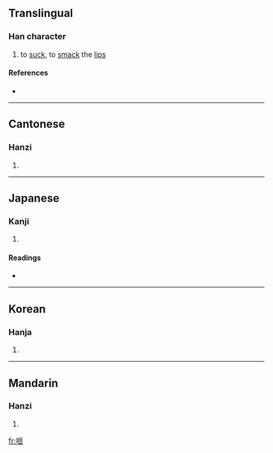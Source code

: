==Translingual==

===Han character===
{{Han char|rn=30|rad=口|as=05|sn=8|four=6101<sub>2</sub>|canj=口尸中月 (RSLB)}}

# to [[suck]], to [[smack]] the [[lips]]

====References====
* {{Han ref|kx=0184.050|dkj=03478|dj=0403.050|hdz=10599.010|uh=5482|ud=21634|bh=CBDF|bd=52191}}

----

==Cantonese==

===Hanzi===
{{yue-hanzi|jyut=|y=jaap3}}

# {{defn|Cantonese}}

----

==Japanese==

===Kanji===
{{ja-kanji|grade=|rs=口05}}

# {{defn|Japanese}}

====Readings====
* {{ja-readings|on=[[そう]] (sō)|kun=[[すう]] (suu)}}

----

==Korean==

===Hanja===
{{ko-hanja|hangeul=잡|rv=jap|mr=chap}}

# {{defn|Korean}}

----

==Mandarin==

===Hanzi===
{{cmn-hanzi|pin=[[zā]] ([[za1]])|wg=tsa<sup>1</sup>}}

# {{defn|Mandarin}}

[[fr:咂]]